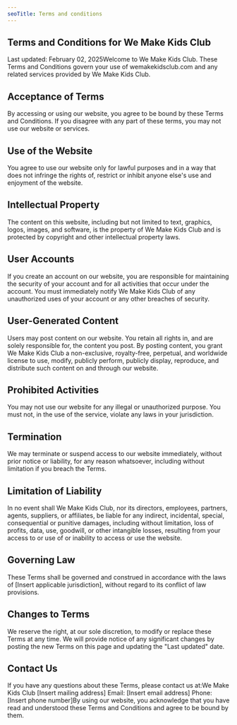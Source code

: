 ```yaml
---
seoTitle: Terms and conditions
---
```


## Terms and Conditions for We Make Kids Club

Last updated: February 02, 2025Welcome to We Make Kids Club. These Terms and Conditions govern your use of wemakekidsclub.com and any related services provided by We Make Kids Club.

## Acceptance of Terms

By accessing or using our website, you agree to be bound by these Terms and Conditions. If you disagree with any part of these terms, you may not use our website or services.

## Use of the Website

You agree to use our website only for lawful purposes and in a way that does not infringe the rights of, restrict or inhibit anyone else's use and enjoyment of the website.

## Intellectual Property

The content on this website, including but not limited to text, graphics, logos, images, and software, is the property of We Make Kids Club and is protected by copyright and other intellectual property laws.

## User Accounts

If you create an account on our website, you are responsible for maintaining the security of your account and for all activities that occur under the account. You must immediately notify We Make Kids Club of any unauthorized uses of your account or any other breaches of security.

## User-Generated Content

Users may post content on our website. You retain all rights in, and are solely responsible for, the content you post. By posting content, you grant We Make Kids Club a non-exclusive, royalty-free, perpetual, and worldwide license to use, modify, publicly perform, publicly display, reproduce, and distribute such content on and through our website.

## Prohibited Activities

You may not use our website for any illegal or unauthorized purpose. You must not, in the use of the service, violate any laws in your jurisdiction.

## Termination

We may terminate or suspend access to our website immediately, without prior notice or liability, for any reason whatsoever, including without limitation if you breach the Terms.

## Limitation of Liability

In no event shall We Make Kids Club, nor its directors, employees, partners, agents, suppliers, or affiliates, be liable for any indirect, incidental, special, consequential or punitive damages, including without limitation, loss of profits, data, use, goodwill, or other intangible losses, resulting from your access to or use of or inability to access or use the website.

## Governing Law

These Terms shall be governed and construed in accordance with the laws of \[Insert applicable jurisdiction], without regard to its conflict of law provisions.

## Changes to Terms

We reserve the right, at our sole discretion, to modify or replace these Terms at any time. We will provide notice of any significant changes by posting the new Terms on this page and updating the "Last updated" date.

## Contact Us

If you have any questions about these Terms, please contact us at\:We Make Kids Club
\[Insert mailing address]
Email: \[Insert email address]
Phone: \[Insert phone number]By using our website, you acknowledge that you have read and understood these Terms and Conditions and agree to be bound by them.

